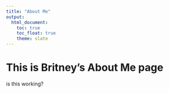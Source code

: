 ```yaml
---
title: "About Me"
output: 
  html_document:
    toc: true
    toc_float: true
    theme: slate
---
```


# This is Britney's About Me page

is this working?